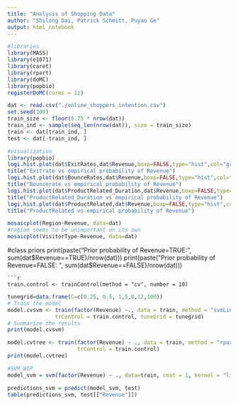 ```yaml
---
title: "Analysis of Shopping Data"
author: "Shilong Dai, Patrick Schmitt, Puyao Ge"
output: html_notebook
---
```

```r
#libraries
library(MASS)
library(e1071)
library(caret)
library(rpart)
library(doMC) 
library(popbio)
registerDoMC(cores = 11) 
```


```r
dat <- read.csv("./online_shoppers_intention.csv")
set.seed(100)
train_size <- floor(0.75 * nrow(dat))
train_ind <- sample(seq_len(nrow(dat)), size = train_size)
train <- dat[train_ind, ]
test <- dat[-train_ind, ]
```

```r
#visualization
library(popbio)
logi.hist.plot(dat$ExitRates,dat$Revenue,boxp=FALSE,type="hist",col="gray")
title("Exitrate vs empirical probability of Revenue")
logi.hist.plot(dat$BounceRates,dat$Revenue,boxp=FALSE,type="hist",col="gray")
title("Bouncerate vs empirical probability of Revenue")
logi.hist.plot(dat$ProductRelated_Duration,dat$Revenue,boxp=FALSE,type="hist",col="gray")
title("ProductRelated_Duration vs empirical probability of Revenue")
logi.hist.plot(dat$ProductRelated,dat$Revenue,boxp=FALSE,type="hist",col="gray")
title("ProductRelated vs empirical probability of Revenue")

mosaicplot(Region~Revenue, data=dat)
#region seems to be unimportant on its own
mosaicplot(VisitorType~Revenue, data=dat)
```


#class priors
print(paste("Prior probability of Revenue=TRUE: ", sum(dat$Revenue==TRUE)/nrow(dat)))
print(paste("Prior probability of Revenue=FALSE: ", sum(dat$Revenue==FALSE)/nrow(dat)))
```
```r
train.control <- trainControl(method = "cv", number = 10)
```


```r
tunegrid=data.frame(C=c(0.25, 0.5, 1,5,8,12,100))
# Train the model
model.cvsvm <- train(factor(Revenue) ~., data = train, method = "svmLinear",
               trControl = train.control, tuneGrid = tunegrid)
# Summarize the results
print(model.cvsvm)

model.cvtree <- train(factor(Revenue) ~ ., data = train, method = "rpart",
                      trControl = train.control)
print(model.cvtree)
```


```r

#SVM WIP
model_svm = svm(factor(Revenue) ~ ., data=train, cost = 1, kernel = "linear")

predictions_svm = predict(model_svm, test)
table(predictions_svm, test[["Revenue"]])
```